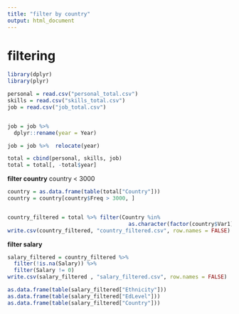 ```yaml
---
title: "filter by country"
output: html_document
---
```


# filtering


```r
library(dplyr)
library(plyr)

personal = read.csv("personal_total.csv")
skills = read.csv("skills_total.csv")
job = read.csv("job_total.csv")


job = job %>%
  dplyr::rename(year = Year)

job = job %>%  relocate(year)

total = cbind(personal, skills, job)
total = total[, -total$year]

```


**filter country**
country < 3000

```r

country = as.data.frame(table(total["Country"]))
country = country[country$Freq > 3000, ]


country_filtered = total %>% filter(Country %in%
                                      as.character(factor(country$Var1)))
write.csv(country_filtered, "country_filtered.csv", row.names = FALSE)
```

**filter salary**
```r
salary_filtered = country_filtered %>% 
  filter(!is.na(Salary)) %>%
  filter(Salary != 0)
write.csv(salary_filtered , "salary_filtered.csv", row.names = FALSE)
```


```r

as.data.frame(table(salary_filtered["Ethnicity"]))
as.data.frame(table(salary_filtered["EdLevel"]))
as.data.frame(table(salary_filtered["Country"]))
```




